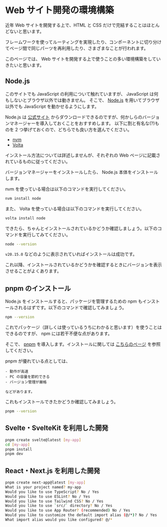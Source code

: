 
# Web サイト開発の環境構築

近年 Web サイトを開発する上で、HTML と CSS だけで完結することはほとんどないと思います。

フレームワークを使ってルーティングを実現したり、コンポーネントに切り分けてページ間で同じパーツを再利用したり、さまざまなことが行われます。

このページでは、 Web サイトを開発する上で使うことの多い環境構築をしていきたいと思います。

## Node.js

このサイトでも JavaScript の利用について触れていますが、 JavaScript は何もしないとブラウザ以外では動きません。
そこで、 [Node.js](https://nodejs.org/en) を用いてブラウザ以外でも JavaScript を動かせるようにします。

Node.js は [公式サイト](https://nodejs.org/en) からダウンロードできるのですが、何かしらのバージョンマネージャーを導入しておくことをおすすめします。
以下に割と有名な(?)ものを 2 つ挙げておくので、どちらでも良い方を選んでください。

-   [nvm](https://github.com/nvm-sh/nvm)
-   [Volta](https://volta.sh)

<Callout type="info">
    インストール方法については詳述しませんが、それぞれの Web
    ページに記載されているものに従ってください。
</Callout>

バージョンマネージャーをインストールしたら、 Node.js 本体をインストールします。

nvm を使っている場合は以下のコマンドを実行してください。

```sh
nvm install node
```

また、 Volta を使っている場合は以下のコマンドを実行してください。

```sh
volta install node
```

できたら、ちゃんとインストールされているかどうか確認しましょう。以下のコマンドを実行してみてください。

```sh
node --version
```

`v20.15.0` などのように表示されていればインストールは成功です。

<Callout>
    これ以降、インストールされているかどうかを確認するときにバージョンを表示させることがよくあります。
</Callout>

## pnpm のインストール

Node.js をインストールすると、パッケージを管理するための npm もインストールされるはずです。以下のコマンドで確認してみましょう。

```sh
npm --version
```

これでパッケージ（詳しくは使っているうちにわかると思います）を使うことはできるのですが、 npm には若干不便な点があります。

そこで、 [pnpm](https://pnpm.io/ja/) を導入します。インストールに関しては [こちらのページ](https://pnpm.io/ja/installation) を参照してください。

<Callout type="info">
    pnpm が優れている点としては、

    - 動作が高速
    - PC の容量を節約できる
    - バージョン管理が厳格

    などがあります。

</Callout>

これもインストールできたかどうか確認してみましょう。

```sh
pnpm --version
```

## Svelte・SvelteKit を利用した開発

```sh
pnpm create svelte@latest [my-app]
cd [my-app]
pnpm install
pnpm dev
```

## React・Next.js を利用した開発

```sh
pnpm create next-app@latest [my-app]
What is your project named? my-app
Would you like to use TypeScript? No / Yes
Would you like to use ESLint? No / Yes
Would you like to use Tailwind CSS? No / Yes
Would you like to use `src/` directory? No / Yes
Would you like to use App Router? (recommended) No / Yes
Would you like to customize the default import alias (@/*)? No / Yes
What import alias would you like configured? @/*
```
